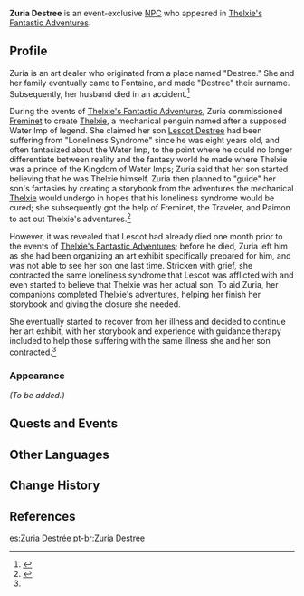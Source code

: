 {{Character Infobox
|type             = Event NPC
|image            = NPC Zuria Destree.png
|realname         = <!-- Optional, if different from in-game name -->
|deceased         = <!-- Past (for deceased prior to events of the game) or free response -->
|region           = <!-- Character's home/main nation -->
|location         = Fontaine
|affiliation      = 
|title            = 
|ancestry         = <!-- Clan/family -->
|father           = 
|mother           = 
|spouse           = 
|sibling          = 
|child            = Lescot Destree
|childNote        = son, deceased
|relative         = 
|voiceEN          = 
|voiceCN          = 
|voiceJP          = 
|voiceKR          = 
}}
'''Zuria Destree''' is an event-exclusive [[NPC]] who appeared in [[Thelxie's Fantastic Adventures]].

==Profile==
Zuria is an art dealer who originated from a place named "Destree." She and her family eventually came to Fontaine, and made "Destree" their surname. Subsequently, her husband died in an accident.<ref name="MC">{{Ref/Quest|Miraculous Crown (Quest)}}</ref>

During the events of [[Thelxie's Fantastic Adventures]], Zuria commissioned [[Freminet]] to create [[Thelxie]], a mechanical penguin named after a supposed Water Imp of legend. She claimed her son [[Lescot Destree]] had been suffering from "Loneliness Syndrome" since he was eight years old, and often fantasized about the Water Imp, to the point where he could no longer differentiate between reality and the fantasy world he made where Thelxie was a prince of the Kingdom of Water Imps; Zuria said that her son started believing that he was Thelxie himself. Zuria then planned to "guide" her son's fantasies by creating a storybook from the adventures the mechanical [[Thelxie]] would undergo in hopes that his loneliness syndrome would be cured; she subsequently got the help of Freminet, the Traveler, and Paimon to act out Thelxie's adventures.<ref>{{Ref/Quest|Water Imp's Conjecture (Quest)}}</ref>

However, it was revealed that Lescot had already died one month prior to the events of [[Thelxie's Fantastic Adventures]]; before he died, Zuria left him as she had been organizing an art exhibit specifically prepared for him, and was not able to see her son one last time. Stricken with grief, she contracted the same loneliness syndrome that Lescot was afflicted with and even started to believe that Thelxie was her actual son. To aid Zuria, her companions completed Thelxie's adventures, helping her finish her storybook and giving the closure she needed.

She eventually started to recover from her illness and decided to continue her art exhibit, with her storybook and experience with guidance therapy included to help those suffering with the same illness she and her son contracted.<ref name="MC" />

===Appearance===
''(To be added.)''

==Quests and Events==
{{Quests and Events}}
<!--
==Idle Quotes==
{{Dialogue Start}}
: {{DIcon|Idle}} {{Tx}}
:: {{A|VO {{subst:#titleparts:{{subst:PAGENAME}}}} 01.ogg}} "{{Tx}}"
{{Dialogue End}}

==Dialogue==
{{Dialogue Start}}
:'''{{subst:#titleparts:{{subst:PAGENAME}}}}:''' 
:{{DIcon}}
{{Dialogue End}}
-->
==Other Languages==
{{Other Languages|default_hidden=1
|en      = Zuria Destree
|zhs     = 祖莉亚・德斯特雷
|zhs_rm  = Zǔlìyà Désītèléi
|zht     = 祖莉亞・德斯特雷
|zht_rm  = Zǔlìyà Désītèléi
|ja      = ジュリア・ドストレ
|ja_rm   = Juria Dosutore
|ko      = 주리아<・: >데스트레
|es      = Zuria Destrée
|fr      = Zuria Destrée
|ru      = Зурия Дестре
|th      = Zuria Destree
|vi      = Zuria Destree
|de      = Zuria Destrée
|id      = Zuria Destree
|pt      = Zuria Destree
|tr      = Zuria Destree
|it      = Zuria Destrée
}}

==Change History==
{{Change History|4.2}}

==References==
{{Reflist}}

[[es:Zuria Destrée]]
[[pt-br:Zuria Destree]]
